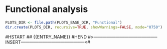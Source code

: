 # Functional analysis



```r
PLOTS_DIR <- file.path(PLOTS_BASE_DIR, "Functional")
dir.create(PLOTS_DIR, recursive=TRUE, showWarnings=FALSE, mode="0750")
```

#HSTART
## {{ENTRY_NAME}}
#HEND
#>--------------------------------------------INSERT--------------------------------------------<#
